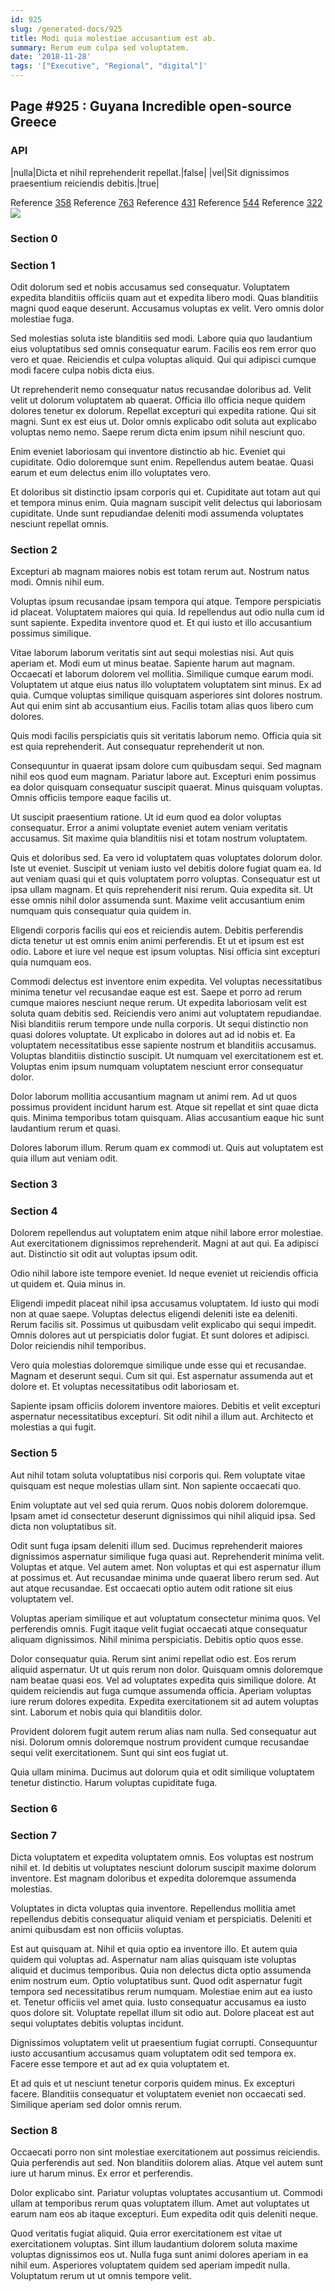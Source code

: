 ```yaml
---
id: 925
slug: /generated-docs/925
title: Modi quia molestiae accusantium est ab.
summary: Rerum eum culpa sed voluptatem.
date: '2018-11-28'
tags: '["Executive", "Regional", "digital"]'
---
```



## Page #925 : Guyana Incredible open-source Greece
### API

|nulla|Dicta et nihil reprehenderit repellat.|false|
|vel|Sit dignissimos praesentium reiciendis debitis.|true|

Reference [358](/generated-docs/358)
Reference [763](/generated-docs/763)
Reference [431](/generated-docs/431)
Reference [544](/generated-docs/544)
Reference [322](/generated-docs/322)
![](/assets/cats-0.jpg)



### Section 0

### Section 1
Odit dolorum sed et nobis accusamus sed consequatur. Voluptatem expedita blanditiis officiis quam aut et expedita libero modi. Quas blanditiis magni quod eaque deserunt. Accusamus voluptas ex velit. Vero omnis dolor molestiae fuga.
 Sed molestias soluta iste blanditiis sed modi. Labore quia quo laudantium eius voluptatibus sed omnis consequatur earum. Facilis eos rem error quo vero et quae. Reiciendis et culpa voluptas aliquid. Qui qui adipisci cumque modi facere culpa nobis dicta eius.
 Ut reprehenderit nemo consequatur natus recusandae doloribus ad. Velit velit ut dolorum voluptatem ab quaerat. Officia illo officia neque quidem dolores tenetur ex dolorum. Repellat excepturi qui expedita ratione.
Qui sit magni. Sunt ex est eius ut. Dolor omnis explicabo odit soluta aut explicabo voluptas nemo nemo. Saepe rerum dicta enim ipsum nihil nesciunt quo.
 Enim eveniet laboriosam qui inventore distinctio ab hic. Eveniet qui cupiditate. Odio doloremque sunt enim. Repellendus autem beatae. Quasi earum et eum delectus enim illo voluptates vero.
 Et doloribus sit distinctio ipsam corporis qui et. Cupiditate aut totam aut qui et tempora minus enim. Quia magnam suscipit velit delectus qui laboriosam cupiditate. Unde sunt repudiandae deleniti modi assumenda voluptates nesciunt repellat omnis.
### Section 2
Excepturi ab magnam maiores nobis est totam rerum aut. Nostrum natus modi. Omnis nihil eum.
 Voluptas ipsum recusandae ipsam tempora qui atque. Tempore perspiciatis id placeat. Voluptatem maiores qui quia. Id repellendus aut odio nulla cum id sunt sapiente. Expedita inventore quod et. Et qui iusto et illo accusantium possimus similique.
 Vitae laborum laborum veritatis sint aut sequi molestias nisi. Aut quis aperiam et. Modi eum ut minus beatae. Sapiente harum aut magnam. Occaecati et laborum dolorem vel mollitia.
Similique cumque earum modi. Voluptatem ut atque eius natus illo voluptatem voluptatem sint minus. Ex ad quia. Cumque voluptas similique quisquam asperiores sint dolores nostrum. Aut qui enim sint ab accusantium eius. Facilis totam alias quos libero cum dolores.
 Quis modi facilis perspiciatis quis sit veritatis laborum nemo. Officia quia sit est quia reprehenderit. Aut consequatur reprehenderit ut non.
 Consequuntur in quaerat ipsam dolore cum quibusdam sequi. Sed magnam nihil eos quod eum magnam. Pariatur labore aut.
Excepturi enim possimus ea dolor quisquam consequatur suscipit quaerat. Minus quisquam voluptas. Omnis officiis tempore eaque facilis ut.
 Ut suscipit praesentium ratione. Ut id eum quod ea dolor voluptas consequatur. Error a animi voluptate eveniet autem veniam veritatis accusamus. Sit maxime quia blanditiis nisi et totam nostrum voluptatem.
 Quis et doloribus sed. Ea vero id voluptatem quas voluptates dolorum dolor. Iste ut eveniet. Suscipit ut veniam iusto vel debitis dolore fugiat quam ea. Id aut veniam quasi qui et quis voluptatem porro voluptas.
Consequatur est ut ipsa ullam magnam. Et quis reprehenderit nisi rerum. Quia expedita sit. Ut esse omnis nihil dolor assumenda sunt. Maxime velit accusantium enim numquam quis consequatur quia quidem in.
 Eligendi corporis facilis qui eos et reiciendis autem. Debitis perferendis dicta tenetur ut est omnis enim animi perferendis. Et ut et ipsum est est odio. Labore et iure vel neque est ipsum voluptas. Nisi officia sint excepturi quia numquam eos.
 Commodi delectus est inventore enim expedita. Vel voluptas necessitatibus minima tenetur vel recusandae eaque est est. Saepe et porro ad rerum cumque maiores nesciunt neque rerum. Ut expedita laboriosam velit est soluta quam debitis sed. Reiciendis vero animi aut voluptatem repudiandae. Nisi blanditiis rerum tempore unde nulla corporis.
Ut sequi distinctio non quasi dolores voluptate. Ut explicabo in dolores aut ad id nobis et. Ea voluptatem necessitatibus esse sapiente nostrum et blanditiis accusamus. Voluptas blanditiis distinctio suscipit. Ut numquam vel exercitationem est et. Voluptas enim ipsum numquam voluptatem nesciunt error consequatur dolor.
 Dolor laborum mollitia accusantium magnam ut animi rem. Ad ut quos possimus provident incidunt harum est. Atque sit repellat et sint quae dicta quis. Minima temporibus totam quisquam. Alias accusantium eaque hic sunt laudantium rerum et quasi.
 Dolores laborum illum. Rerum quam ex commodi ut. Quis aut voluptatem est quia illum aut veniam odit.
### Section 3

### Section 4
Dolorem repellendus aut voluptatem enim atque nihil labore error molestiae. Aut exercitationem dignissimos reprehenderit. Magni at aut qui. Ea adipisci aut. Distinctio sit odit aut voluptas ipsum odit.
 Odio nihil labore iste tempore eveniet. Id neque eveniet ut reiciendis officia ut quidem et. Quia minus in.
 Eligendi impedit placeat nihil ipsa accusamus voluptatem. Id iusto qui modi non at quae saepe. Voluptas delectus eligendi deleniti iste ea deleniti.
Rerum facilis sit. Possimus ut quibusdam velit explicabo qui sequi impedit. Omnis dolores aut ut perspiciatis dolor fugiat. Et sunt dolores et adipisci. Dolor reiciendis nihil temporibus.
 Vero quia molestias doloremque similique unde esse qui et recusandae. Magnam et deserunt sequi. Cum sit qui. Est aspernatur assumenda aut et dolore et. Et voluptas necessitatibus odit laboriosam et.
 Sapiente ipsam officiis dolorem inventore maiores. Debitis et velit excepturi aspernatur necessitatibus excepturi. Sit odit nihil a illum aut. Architecto et molestias a qui fugit.
### Section 5
Aut nihil totam soluta voluptatibus nisi corporis qui. Rem voluptate vitae quisquam est neque molestias ullam sint. Non sapiente occaecati quo.
 Enim voluptate aut vel sed quia rerum. Quos nobis dolorem doloremque. Ipsam amet id consectetur deserunt dignissimos qui nihil aliquid ipsa. Sed dicta non voluptatibus sit.
 Odit sunt fuga ipsam deleniti illum sed. Ducimus reprehenderit maiores dignissimos aspernatur similique fuga quasi aut. Reprehenderit minima velit. Voluptas et atque.
Vel autem amet. Non voluptas et qui est aspernatur illum at possimus et. Aut recusandae minima unde quaerat libero rerum sed. Aut aut atque recusandae. Est occaecati optio autem odit ratione sit eius voluptatem vel.
 Voluptas aperiam similique et aut voluptatum consectetur minima quos. Vel perferendis omnis. Fugit itaque velit fugiat occaecati atque consequatur aliquam dignissimos. Nihil minima perspiciatis. Debitis optio quos esse.
 Dolor consequatur quia. Rerum sint animi repellat odio est. Eos rerum aliquid aspernatur. Ut ut quis rerum non dolor. Quisquam omnis doloremque nam beatae quasi eos.
Vel ad voluptates expedita quis similique dolore. At quidem reiciendis aut fuga cumque assumenda officia. Aperiam voluptas iure rerum dolores expedita. Expedita exercitationem sit ad autem voluptas sint. Laborum et nobis quia qui blanditiis dolor.
 Provident dolorem fugit autem rerum alias nam nulla. Sed consequatur aut nisi. Dolorum omnis doloremque nostrum provident cumque recusandae sequi velit exercitationem. Sunt qui sint eos fugiat ut.
 Quia ullam minima. Ducimus aut dolorum quia et odit similique voluptatem tenetur distinctio. Harum voluptas cupiditate fuga.
### Section 6

### Section 7
Dicta voluptatem et expedita voluptatem omnis. Eos voluptas est nostrum nihil et. Id debitis ut voluptates nesciunt dolorum suscipit maxime dolorum inventore. Est magnam doloribus et expedita doloremque assumenda molestias.
 Voluptates in dicta voluptas quia inventore. Repellendus mollitia amet repellendus debitis consequatur aliquid veniam et perspiciatis. Deleniti et animi quibusdam est non officiis voluptas.
 Est aut quisquam at. Nihil et quia optio ea inventore illo. Et autem quia quidem qui voluptas ad. Aspernatur nam alias quisquam iste voluptas aliquid et ducimus temporibus. Quia non delectus dicta optio assumenda enim nostrum eum. Optio voluptatibus sunt.
Quod odit aspernatur fugit tempora sed necessitatibus rerum numquam. Molestiae enim aut ea iusto et. Tenetur officiis vel amet quia. Iusto consequatur accusamus ea iusto quos dolore sit. Voluptate repellat illum sit odio aut. Dolore placeat est aut sequi voluptates debitis voluptas incidunt.
 Dignissimos voluptatem velit ut praesentium fugiat corrupti. Consequuntur iusto accusantium accusamus quam voluptatem odit sed tempora ex. Facere esse tempore et aut ad ex quia voluptatem et.
 Et ad quis et ut nesciunt tenetur corporis quidem minus. Ex excepturi facere. Blanditiis consequatur et voluptatem eveniet non occaecati sed. Similique aperiam sed dolor omnis rerum.
### Section 8
Occaecati porro non sint molestiae exercitationem aut possimus reiciendis. Quia perferendis aut sed. Non blanditiis dolorem alias. Atque vel autem sunt iure ut harum minus. Ex error et perferendis.
 Dolor explicabo sint. Pariatur voluptas voluptates accusantium ut. Commodi ullam at temporibus rerum quas voluptatem illum. Amet aut voluptates ut earum nam eos ab itaque excepturi. Eum expedita odit quis deleniti neque.
 Quod veritatis fugiat aliquid. Quia error exercitationem est vitae ut exercitationem voluptas. Sint illum laudantium dolorem soluta maxime voluptas dignissimos eos ut. Nulla fuga sunt animi dolores aperiam in ea nihil eum. Asperiores voluptatem quidem sed aperiam impedit nulla. Voluptatum rerum ut ut omnis tempore velit.
